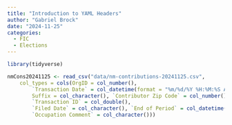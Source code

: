 ```yaml
---
title: "Introduction to YAML Headers"
author: "Gabriel Brock"
date: "2024-11-25"
categories:
  - FIC
  - Elections
---
```


```r

library(tidyverse)

```

```r

nmCons20241125 <- read_csv("data/nm-contributions-20241125.csv", 
    col_types = cols(OrgID = col_number(), 
        `Transaction Date` = col_datetime(format = "%m/%d/%Y %H:%M:%S AM"), 
        Suffix = col_character(), `Contributor Zip Code` = col_number(), 
        `Transaction ID` = col_double(), 
        `Filed Date` = col_character(), `End of Period` = col_datetime(format = "%m/%d/%Y %H:%M A<"), 
        `Occupation Comment` = col_character()))
```